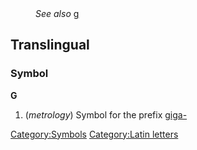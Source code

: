 :''See also'' [[g]]

==Translingual==
===Symbol===
'''G'''

#(''metrology'') Symbol for the prefix [[giga-]]

[[Category:Symbols]]
[[Category:Latin letters]]